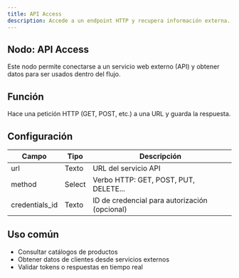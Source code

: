 ```yaml
---
title: API Access
description: Accede a un endpoint HTTP y recupera información externa.
---
```



## Nodo: API Access

Este nodo permite conectarse a un servicio web externo (API) y obtener datos para ser usados dentro del flujo.

## Función
Hace una petición HTTP (GET, POST, etc.) a una URL y guarda la respuesta.

## Configuración

| Campo           | Tipo    | Descripción                                   |
|------------------|---------|-----------------------------------------------|
| url              | Texto   | URL del servicio API                          |
| method           | Select  | Verbo HTTP: GET, POST, PUT, DELETE...         |
| credentials_id   | Texto   | ID de credencial para autorización (opcional) |

## Uso común
- Consultar catálogos de productos
- Obtener datos de clientes desde servicios externos
- Validar tokens o respuestas en tiempo real
